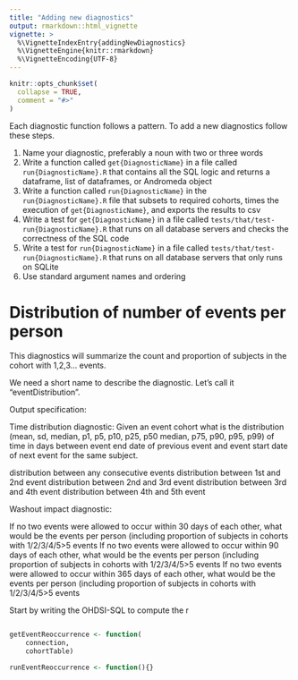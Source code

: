 ```yaml
---
title: "Adding new diagnostics"
output: rmarkdown::html_vignette
vignette: >
  %\VignetteIndexEntry{addingNewDiagnostics}
  %\VignetteEngine{knitr::rmarkdown}
  %\VignetteEncoding{UTF-8}
---
```


```r
knitr::opts_chunk$set(
  collapse = TRUE,
  comment = "#>"
)
```

Each diagnostic function follows a pattern. To add a new diagnostics follow these steps.

1. Name your diagnostic, preferably a noun with two or three words
2. Write a function called `get{DiagnosticName}` in a file called `run{DiagnosticName}.R`
that contains all the SQL logic and returns a dataframe, list of dataframes, or Andromeda object
3. Write a function called `run{DiagnosticName}` in the `run{DiagnosticName}.R` file that 
subsets to required cohorts, times the execution of `get{DiagnosticName}`, and exports the results to 
csv
4. Write a test for `get{DiagnosticName}` in a file called `tests/that/test-run{DiagnosticName}.R`
that runs on all database servers and checks the correctness of the SQL code
4. Write a test for `run{DiagnosticName}` in a file called `tests/that/test-run{DiagnosticName}.R`
that runs on all database servers that only runs on SQLite
5. Use standard argument names and ordering


# Distribution of number of events per person

This diagnostics will summarize the count and proportion of subjects in the cohort with 1,2,3... events.

We need a short name to describe the diagnostic. Let's call it "eventDistribution". 

Output specification:





Time distribution diagnostic: Given an event cohort what is the distribution (mean, sd, median, p1, p5, p10, p25, p50 median, p75, p90, p95, p99) of time in days between event end date of previous event and event start date of next event for the same subject.

distribution between any consecutive events
distribution between 1st and 2nd event
distribution between 2nd and 3rd event
distribution between 3rd and 4th event
distribution between 4th and 5th event

Washout impact diagnostic:

If no two events were allowed to occur within 30 days of each other, what would be the events per person (including proportion of subjects in cohorts with 1/2/3/4/5>5 events
If no two events were allowed to occur within 90 days of each other, what would be the events per person (including proportion of subjects in cohorts with 1/2/3/4/5>5 events
If no two events were allowed to occur within 365 days of each other, what would be the events per person (including proportion of subjects in cohorts with 1/2/3/4/5>5 events

Start by writing the OHDSI-SQL to compute the r
```r

```


```r
getEventReoccurrence <- function(
    connection,
    cohortTable)
```


```r
runEventReoccurrence <- function(){}
```



